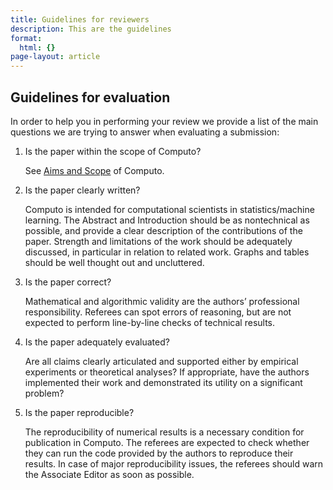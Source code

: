 ```yaml
---
title: Guidelines for reviewers
description: This are the guidelines
format:
  html: {}
page-layout: article
---
```


## Guidelines for evaluation

In order to help you in performing your review we provide a list of the main questions we are trying to answer when evaluating a submission:

1. Is the paper within the scope of Computo?

    See [Aims and Scope]({{ site.baseurl }} /about) of Computo.

2. Is the paper clearly written?

    Computo is intended for computational scientists in statistics/machine learning. The Abstract and Introduction should be as nontechnical as possible, and provide a clear description of the contributions of the paper. Strength and limitations of the work should be adequately discussed, in particular in relation to related work. Graphs and tables should be well thought out and uncluttered.

3. Is the paper correct?

    Mathematical and algorithmic validity are the authors' professional responsibility. Referees can spot errors of reasoning, but are not expected to perform line-by-line checks of technical results.

4. Is the paper adequately evaluated?

    Are all claims clearly articulated and supported either by empirical experiments or theoretical analyses? If appropriate, have the authors implemented their work and demonstrated its utility on a significant problem?

5. Is the paper reproducible?

    The reproducibility of numerical results is a necessary condition for publication in Computo. The referees are expected to check whether they can run the code provided by the authors to reproduce their results. In case of major reproducibility issues, the referees should warn the Associate Editor as soon as possible.
